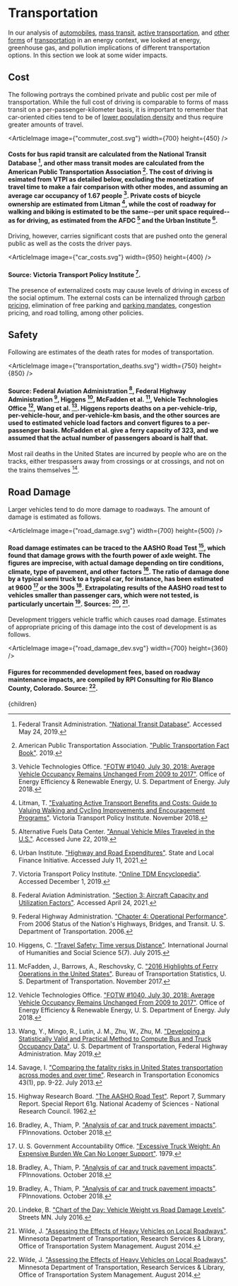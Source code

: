


# Transportation

In our analysis of [automobiles](/solution/energy/transpo_cars), [mass transit](/energy/transport/transpo_transit), [active transportation](/energy/transport/transpo_short), and [other forms](/energy/transport/transpo_short) of [transportation](/energy/transport/transpo_ghg) in an energy context, we looked at energy, greenhouse gas, and pollution implications of different transportation options. In this section we look at some wider impacts.

## Cost
The following portrays the combined private and public cost per mile of transportation. While the full cost of driving is comparable to forms of mass transit on a per-passenger-kilometer basis, it is important to remember that car-oriented cities tend to be of [lower population density](/cities/cities_energy_and_pollution/cities_transportation_systems) and thus require greater amounts of travel.

<ArticleImage image={"commuter_cost.svg"} width={700} height={450} />
#### Costs for bus rapid transit are calculated from the National Transit Database [^6], and other mass transit modes are calculated from the American Public Transportation Association [^2]. The cost of driving is esimated from VTPI as detailed below, excluding the monetization of travel time to make a fair comparison with other modes, and assuming an average car occupancy of 1.67 people [^18]. Private costs of bicycle ownership are estimated from Litman [^12], while the cost of roadway for walking and biking is estimated to be the same--per unit space required--as for driving, as estimated from the AFDC [^1] and the Urban Institute [^17].

Driving, however, carries significant costs that are pushed onto the general public as well as the costs the driver pays.

<ArticleImage image={"car_costs.svg"} width={950} height={400} />
#### Source: Victoria Transport Policy Institute [^19].

The presence of externalized costs may cause levels of driving in excess of the social optimum. The external costs can be internalized through [carbon pricing](/habitat/environment/climate_socio), elimination of free parking and [parking mandates](/cities/cities_land_use/cities_zoning_rules), congestion pricing, and road tolling, among other policies.

## Safety
Following are estimates of the death rates for modes of transportation.

<ArticleImage image={"transportation_deaths.svg"} width={750} height={850} />
#### Source: Federal Aviation Administration [^4], Federal Highway Administration [^5], Higgens [^8], McFadden et al. [^13], Vehicle Technologies Office [^18], Wang et al. [^20]. Higgens reports deaths on a per-vehicle-trip, per-vehicle-hour, and per-vehicle-km basis, and the other sources are used to estimated vehicle load factors and convert figures to a per-passenger basis. McFadden et al. give a ferry capacity of 323, and we assumed that the actual number of passengers aboard is half that.

Most rail deaths in the United States are incurred by people who are on the tracks, either trespassers away from crossings or at crossings, and not on the trains themselves [^14].

## Road Damage
Larger vehicles tend to do more damage to roadways. The amount of damage is estimated as follows.

<ArticleImage image={"road_damage.svg"} width={700} height={500} />
#### Road damage estimates can be traced to the AASHO Road Test [^9], which found that damage grows with the fourth power of axle weight. The figures are imprecise, with actual damage depending on tire conditions, climate, type of pavement, and other factors [^3]. The ratio of damage done by a typical semi truck to a typical car, for instance, has been estimated at 9600 [^16] or the 300s [^3]. Extrapolating results of the AASHO road test to vehicles smaller than passenger cars, which were not tested, is particularly uncertain [^3]. Sources: [^11], [^21].

Development triggers vehicle traffic which causes road damage. Estimates of appropriate pricing of this damage into the cost of development is as follows.

<ArticleImage image={"road_damage_dev.svg"} width={700} height={360} />
#### Figures for recommended development fees, based on roadway maintenance impacts, are compiled by RPI Consulting for Rio Blanco County, Colorado. Source: [^21].

<TruckingShouldPayAFeeForRoadDamageSolution />

[^1]: Alternative Fuels Data Center. ["Annual Vehicle Miles Traveled in the U.S."](https://afdc.energy.gov/data/10315). Accessed June 22, 2019.

[^2]: American Public Transportation Association. ["Public Transportation Fact Book"](https://www.apta.com/research-technical-resources/transit-statistics/public-transportation-fact-book/). 2019.

[^3]: Bradley, A., Thiam, P. ["Analysis of car and truck pavement impacts"](https://www.trucking.org/sites/default/files/2020-02/Analysis%20of%20car%20and%20truck%20pavement%20impacts-FINAL.pdf). FPInnovations. October 2018.

[^4]: Federal Aviation Administration. ["Section 3: Aircraft Capacity and Utilization Factors"](https://www.faa.gov/regulations_policies/policy_guidance/benefit_cost/media/econ-value-section-3-capacity.pdf). Accessed April 24, 2021.

[^5]: Federal Highway Administration. ["Chapter 4: Operational Performance"](https://www.fhwa.dot.gov/policy/2006cpr/chap4.cfm). From 2006 Status of the Nation's Highways, Bridges, and Transit. U. S. Department of Transportation. 2006.

[^6]: Federal Transit Administration. ["National Transit Database"](https://www.nationaltransitdatabase.org/). Accessed May 24, 2019.

[^7]: Hajek, J. J., Tighe, H. L., Hutchinson, B. G. ["Allocation of Pavement Damage Due to Trucks Using a Marginal Cost Method"](https://journals.sagepub.com/doi/abs/10.3141/1613-07). Transportation Research Record: Journal of the Transportation Research Board 1613(1). January 1998.

[^8]: Higgens, C. ["Travel Safety: Time versus Distance"](http://www.ijhssnet.com/journals/Vol_5_No_7_1_July_2015/15.pdf). International Journal of Humanities and Social Science 5(7). July 2015.

[^9]: Highway Research Board. ["The AASHO Road Test"](http://onlinepubs.trb.org/Onlinepubs/sr/sr61g/61g.pdf). Report 7, Summary Report. Special Report 61g. National Academy of Sciences - National Research Council. 1962.

[^10]: Kroes, S., Reichard, P., Teigen, S., Collard, C., Keating, M. ["Measuring the Miles: Road Usage Charges in Utah"](https://www.utahfoundation.org/reports/rucreport/). Utah Foundation. March 2021.

[^11]: Lindeke, B. ["Chart of the Day: Vehicle Weight vs Road Damage Levels"](https://streets.mn/2016/07/07/chart-of-the-day-vehicle-weight-vs-road-damage-levels/). Streets MN. July 2016.

[^12]: Litman, T. ["Evaluating Active Transport Benefits and Costs: Guide to Valuing Walking and Cycling Improvements and Encouragement Programs"](https://trid.trb.org/view/1262285). Victoria Transport Policy Institute. November 2018.

[^13]: McFadden, J., Barrows, A., Reschovsky, C. ["2016 Highlights of Ferry Operations in the United States"](https://www.bts.gov/2016-highlights-ferry-operations-united-states-0). Bureau of Transportation Statistics, U. S. Department of Transportation. November 2017.

[^14]: Savage, I. ["Comparing the fatality risks in United States transportation across modes and over time"](https://www.sciencedirect.com/science/article/abs/pii/S0739885912002156). Research in Transportation Economics 43(1), pp. 9-22. July 2013.

[^15]: True Cost. ["The Hidden Trucking Industry Subsidy"](https://truecostblog.com/2009/06/02/the-hidden-trucking-industry-subsidy/). June 2009.

[^16]: U. S. Government Accountability Office. ["Excessive Truck Weight: An Expensive Burden We Can No Longer Support"](https://www.gao.gov/products/ced-79-94). 1979.

[^17]: Urban Institute. ["Highway and Road Expenditures"](https://www.urban.org/policy-centers/cross-center-initiatives/state-and-local-finance-initiative/state-and-local-backgrounders/highway-and-road-expenditures). State and Local Finance Initiative. Accessed July 11, 2021.

[^18]: Vehicle Technologies Office. ["FOTW #1040, July 30, 2018: Average Vehicle Occupancy Remains Unchanged From 2009 to 2017"](https://www.energy.gov/eere/vehicles/articles/fotw-1040-july-30-2018-average-vehicle-occupancy-remains-unchanged-2009-2017). Office of Energy Efficiency & Renewable Energy, U. S. Department of Energy. July 2018.

[^19]: Victoria Transport Policy Institute. ["Online TDM Encyclopedia"](https://www.vtpi.org/tdm/). Accessed December 1, 2019.

[^20]: Wang, Y., Mingo, R., Lutin, J. M., Zhu, W., Zhu, M. ["Developing a Statistically Valid and Practical Method to Compute Bus and Truck Occupancy Data"](https://www.fhwa.dot.gov/policyinformation/tables/occupancyfactors/fhwa_pl_19_048.pdf). U. S. Department of Transportation, Federal Highway Administration. May 2019.

[^21]: Wilde, J. ["Assessing the Effects of Heavy Vehicles on Local Roadways"](https://trid.trb.org/view/1357274). Minnesota Department of Transportation, Research Services & Library, Office of Transportation System Management. August 2014.

  <Article 
    focusAreaUrl={focusAreaUrl} 
    hierarchy={hierarchy} 
    site={site}
  >
    {children}
  </Article>